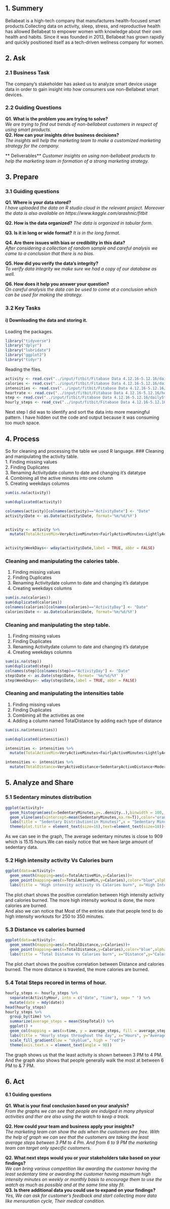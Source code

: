 ## 1. Summery
Bellabeat is a high-tech company that manufactures health-focused smart products.Collecting data on activity, sleep, stress, and reproductive health has allowed Bellabeat to empower women with knowledge about their own health and habits. Since it was founded in 2013, Bellabeat has grown rapidly and quickly positioned itself as a tech-driven wellness company for women.


## 2. Ask
### 2.1 Business Task
The company's stakeholder has asked us to analyze smart device usage data in order to gain insight into how consumers use non-Bellabeat smart devices. 

### 2.2 Guiding Questions

**Q1. What is the problem you are trying to solve?**  
*We are trying to find out trends of non-bellabeat customers in respect of using smart products.*  
**Q2. How can your insights drive business decisions?**  
*The insights will help the marketing team to make a customized marketing strategy for the company.*

** Deliverables** 
*Customer insights on using non-bellabeat products to help the marketing team in formation of a strong marketing strategy.*

## 3. Prepare
### 3.1 Guiding questions

**Q1. Where is your data stored?**  
*I have uploaded the data on R studio cloud in the relevant project. Moreover the data is also available on https://www.kaggle.com/arashnic/fitbit*

**Q2. How is the data organized?**
*The data is organized in tabular form.*  

**Q3. Is it in long or wide format?** 
*It is in the long format.*  

**Q4. Are there issues with bias or credibility in this data?**  
*After considering a collection of random sample and careful analysis we came to a conclusion that there is no bias.*   

**Q5. How did you verify the data’s integrity?**  
*To verify data integrity we make sure we had a copy of our database as well.*  

**Q6. How does it help you answer your question?**  
*On careful analysis the data can be used to come at a conclusion which can be used for making the strategy.*  

### 3.2 Key Tasks  
  
#### i) Downloading the data and storing it.  
Loading the packages.  
```r

 
library("tidyverse")  
library("dplyr")  
library("lubridate")  
library("ggplot2")  
library("tidyr")  
```
Reading the files.  
```r
activity <- read.csv("../input/fitbit/Fitabase Data 4.12.16-5.12.16/dailyActivity_merged.csv")  
calories <- read.csv("../input/fitbit/Fitabase Data 4.12.16-5.12.16/dailyCalories_merged.csv")  
intensities <- read.csv("../input/fitbit/Fitabase Data 4.12.16-5.12.16/dailyIntensities_merged.csv")  
heartrate <- read.csv("../input/fitbit/Fitabase Data 4.12.16-5.12.16/heartrate_seconds_merged.csv")  
step <- read.csv("../input/fitbit/Fitabase Data 4.12.16-5.12.16/dailySteps_merged.csv")  
hourly_steps <- read_csv("../input/fitbit/Fitabase Data 4.12.16-5.12.16//hourlySteps_merged.csv",show_col_types = FALSE)  
```

Next step I did was to identify and sort the data into more meaningful pattern.
I have hidden out the code and output because it was consuming too much space.
  
## 4. Process  
So for cleaning and processing the table we used R language.
### Cleaning and manipulating the activity table.  
1. Finding missing values  
2. Finding Duplicates  
3. Renaming Activitydate column to date and changing it's datatype  
4. Combining all the active minutes into one column  
5. Creating weekdays columns 

```r
sum(is.na(activity))

sum(duplicated(activity))

colnames(activity)[colnames(activity)=="ActivityDate"] <- "Date"
activity$Date <- as.Date(activity$Date, format='%m/%d/%Y')


activity <- activity %>% 
  mutate(TotalActiveMin=VeryActiveMinutes+FairlyActiveMinutes+LightlyActiveMinutes)

 
activity$WeekDays<- wday(activity$Date,label = TRUE, abbr = FALSE)

```
### Cleaning and manipulating the calories table.  
1. Finding missing values  
2. Finding Duplicates  
3. Renaming Activitydate column to date and changing it's datatype  
4. Creating weekdays columns 

```r
sum(is.na(calories))  
sum(duplicated(calories))  
colnames(calories)[colnames(calories)=="ActivityDay"] <- "Date"
calories$Date <- as.Date(calories$Date, format='%m/%d/%Y')  

```
### Cleaning and manipulating the step table.  
1. Finding missing values  
2. Finding Duplicates  
3. Renaming Activitydate column to date and changing it's datatype  
4. Creating weekdays columns
```r
sum(is.na(step))  
sum(duplicated(step))  
colnames(step)[colnames(step)=="ActivityDay"] <- "Date"
step$Date <- as.Date(step$Date, format= '%m/%d/%Y' )  
step$WeekDays<- wday(step$Date,label = TRUE, abbr = FALSE)  

```
### Cleaning and manipulating the intensities table  
1. Finding missing values  
2. Finding Duplicates  
3. Combining all the activities as one  
4. Adding a column named TotalDistance by adding each type of distance 
```r
sum(is.na(intensities))

sum(duplicated(intensities))

intensities <- intensities %>%
  mutate(TotalActiveMin=VeryActiveMinutes+FairlyActiveMinutes+LightlyActiveMinutes)

intensities <- intensities %>%
  mutate(TotalDistance=VeryActiveDistance+SedentaryActiveDistance+ModeratelyActiveDistance+LightActiveDistance)

```
## 5. Analyze and Share

### 5.1 Sedentary minutes distribution  
```r
ggplot(activity)+
  geom_histogram(aes(x=SedentaryMinutes,y=..density..),binwidth = 100, alpha=0.8,fill="purple")+
  geom_vline(aes(xintercept=mean(SedentaryMinutes,na.rm=T)),color="orange",linetype="dotted")+
  labs(title = "Sedentary Distribution(in Minutes)",x = "Sedentary Minutes", y= "Density")+
  theme(plot.title = element_text(size=16),text=element_text(size=10))+theme_grey()
```
As we can see in the graph, The average sedentary minutes is close to 909 which is 15.15 hours.We can easily notice that we have large amount of sedentary data.  

### 5.2 High intensity activity Vs Calories burn  
```r
ggplot(data=activity)+
  geom_smooth(mapping=aes(x=TotalActiveMin,y=Calories))+
  geom_point(mapping=aes(x=TotalActiveMin,y=Calories),color="blue",alpha=0.2)+
  labs(title = "High intensity activity Vs Calories burn", x="High Intensity Minutes",y="Calories")
```
The plot chart shows the positive correlation between High intensity activity and calories burned. The more high intensity workout is done, the more calories are burned.  
And also we can notice that Most of the entries state that people tend to do high intensity workouts for 250 to 350 minutes.

### 5.3 Distance vs calories burned    
```r
ggplot(data=activity)+
  geom_smooth(mapping=aes(x=TotalDistance,y=Calories))+
  geom_point(mapping=aes(x=TotalDistance,y=Calories),color="blue",alpha=0.1)+
  labs(title = "Total Distance Vs Calories burn", x="Distance",y="Calories")
```  
The plot chart shows the positive correlation between Distance and calories burned. The more distance is traveled, the more calories are burned.  

### 5.4 Total Steps recored in terms of hour.  
```r
hourly_steps <- hourly_steps %>%
  separate(ActivityHour, into = c("date", "time"), sep= " ") %>%
  mutate(date = mdy(date)) 
head(hourly_steps)
hourly_steps %>%
  group_by(time) %>%
  summarize(average_steps = mean(StepTotal)) %>%
  ggplot() +
  geom_col(mapping = aes(x=time, y = average_steps, fill = average_steps)) + 
  labs(title = "Hourly steps throughout the day", x="Hours", y="Average Steps") + 
  scale_fill_gradient(low = "skyblue", high = "red")+
  theme(axis.text.x = element_text(angle = 90))
```
The graph shows us that the least activity is shown between 3 PM to 4 PM.
And the graph also shows that people generally walk the most at between 6 PM to & 7 PM. 


## 6. Act
#### 6.1 Guiding questions  
**Q1. What is your final conclusion based on your analysis?**  
*From the graphs we can see that people are indulged in many physical activities and ther are also using the watch to keep a track.*   

**Q2. How could your team and business apply your insights?**  
*The marketing team can show the ads when the customers are free. With the help of graph we can see that the customers are taking the least average steps between 3 PM to 4 Pm. And from 6 to 9 PM the marketing team can target only specific customers.*  

**Q2. What next steps would you or your stakeholders take based on your findings?**   
*We can bring various competition like awarding the customer having the least sedentary time or awarding the customer having maximum high intensity minutes on weekly or monthly basis to encourage them to use the watch as much as possible and at the same time stay fit.*  
**Q3. Is there additional data you could use to expand on your findings?**  
*Yes, We can ask for customer's feedback and start collecting more data like mensuration cycle, Their medical condition.* 

